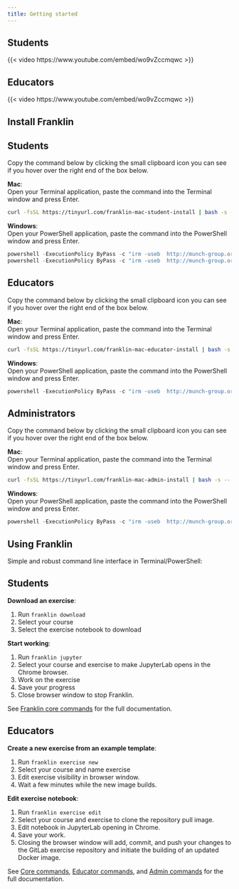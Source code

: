 ```yaml
---
title: Getting started
---
```


<link rel="stylesheet" href="https://cdn.jsdelivr.net/npm/bootstrap-icons@1.11.0/font/bootstrap-icons.css">


::: {.panel-tabset group="role"}

## <i class="bi bi-mortarboard-fill"></i> Students

{{< video https://www.youtube.com/embed/wo9vZccmqwc >}}

## <i class="bi bi-bank"></i> Educators

{{< video https://www.youtube.com/embed/wo9vZccmqwc >}}

:::

## Install Franklin

::: {.panel-tabset group="role"}

## <i class="bi bi-mortarboard-fill"></i> Students

Copy the command below by clicking the small clipboard icon you can see if you hover over the right end of the box below.

<i class="bi bi-apple"></i> **Mac**:  
Open your Terminal application, paste the command into the Terminal window and press Enter.

```bash
curl -fsSL https://tinyurl.com/franklin-mac-student-install | bash -s -- --yes
```

<i class="bi bi-windows"></i> **Windows**:  
Open your PowerShell application, paste the command into the PowerShell window and press Enter.

```powershell
powershell -ExecutionPolicy ByPass -c "irm -useb  http://munch-group.org/franklin/installers/student-install.ps1" > inst.ps1 && powershell .\inst.ps1 -Yes
powershell -ExecutionPolicy ByPass -c "irm -useb  http://munch-group.org/franklin/installers/install.ps1" > i.ps1 && powershell .\i.ps1 student -Yes ; rm .\i.ps1
```

## <i class="bi bi-bank"></i> Educators

Copy the command below by clicking the small clipboard icon you can see if you hover over the right end of the box below.

<i class="bi bi-apple"></i> **Mac**:  
Open your Terminal application, paste the command into the Terminal window and press Enter.

```bash
curl -fsSL https://tinyurl.com/franklin-mac-educator-install | bash -s -- --yes
```

<i class="bi bi-windows"></i> **Windows**:  
Open your PowerShell application, paste the command into the PowerShell window and press Enter.

```powershell
powershell -ExecutionPolicy ByPass -c "irm -useb  http://munch-group.org/franklin/installers/educator-install.ps1" > inst.ps1 && powershell .\inst.ps1 -Yes
```

## <i class="bi bi-bank"></i> Administrators

Copy the command below by clicking the small clipboard icon you can see if you hover over the right end of the box below.

<i class="bi bi-apple"></i> **Mac**:  
Open your Terminal application, paste the command into the Terminal window and press Enter.

```bash
curl -fsSL https://tinyurl.com/franklin-mac-admin-install | bash -s -- --yes
```

<i class="bi bi-windows"></i> **Windows**:  
Open your PowerShell application, paste the command into the PowerShell window and press Enter.

```powershell
powershell -ExecutionPolicy ByPass -c "irm -useb  http://munch-group.org/franklin/installers/admin-install.ps1" > inst.ps1 && powershell .\inst.ps1 -Yes
```

:::


## Using Franklin

Simple and robust command line interface in Terminal/PowerShell:

::: {.panel-tabset group="role"}

## <i class="bi bi-mortarboard-fill"></i> Students

<i class="bi bi-terminal"></i> **Download an exercise**:

1. Run `franklin download`
2. Select your course
3. Select the exercise notebook to download

<i class="bi bi-terminal"></i> **Start working**: 

1. Run `franklin jupyter`
2. Select your course and exercise to make JupyterLab opens in the Chrome browser.
3. Work on the exercise
4. Save your progress
5. Close browser window to stop Franklin.

See [Franklin core commands](commands_core.qmd) for the full documentation.

## <i class="bi bi-bank"></i> Educators

<i class="bi bi-terminal"></i> **Create a new exercise from an example template**:

1. Run `franklin exercise new`
2. Select your course and name exercise
3. Edit exercise visibility in browser window.
4. Wait a few minutes while the new image builds.

<i class="bi bi-terminal"></i> **Edit exercise notebook**:

1. Run `franklin exercise edit`
2. Select your course and exercise to clone the repository pull image.
3. Edit notebook in JupyterLab opening in Chrome.
4. Save your work.
5. Closing the browser window will add, commit, and push your changes to the GitLab exercise repository and initiate the building of an updated Docker image.

See [Core commands](commands_core.qmd), [Educator commands](commands_edu.qmd), and [Admin commands](commands_admin.qmd) for the full documentation.

:::


